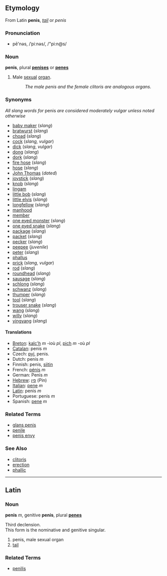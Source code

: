==Etymology==
From Latin '''penis''', ''[[tail]]'' or ''penis''

===Pronunciation===
*pē'nəs, /ˈpiːnəs/, /"pi:n@s/

===Noun===
'''penis''', plural '''[[penises]]''' or '''[[penes]]'''

# Male [[sexual]] [[organ]].
#:''The male penis and the female clitoris are analogous organs.''

===Synonyms===
''All slang words for'' penis ''are considered moderately vulgar unless noted otherwise''
*[[baby maker]] (''slang'')
*[[bratwurst]] (''slang'')
*[[choad]] (''slang'')
*[[cock]] (''slang, vulgar'')
*[[dick]] (''slang'', ''vulgar'')
*[[dong]] (''slang'')
*[[dork]] (''slang'')
*[[fire hose]] (''slang'')
*[[hose]] (''slang'')
*[[John Thomas]] (''dated'') <!-- Or is it still used outside Lady Chatterley's Lover? -->
*[[joystick]] (''slang'')
*[[knob]] (''slang'')
*[[lingam]]
*[[little bob]] (''slang'')
*[[little elvis]] (''slang'')
*[[longfellow]] (''slang'')
*[[manhood]]
*[[member]]
*[[one eyed monster]] (''slang'')
*[[one eyed snake]] (''slang'')
*[[package]] (''slang'')
*[[packet]] (''slang'')
*[[pecker]] (''slang'')
*[[peepee]] (''juvenile'')
*[[peter]] (''slang'')
*[[phallus]]
*[[prick]] (''slang, vulgar'')
*[[rod]] (''slang'')
*[[roundhead]] (''slang'')
*[[sausage]] (''slang'')
*[[schlong]] (''slang'')
*[[schwanz]] (''slang'')
*[[thumper]] (''slang'')
*[[tool]] (''slang'')
*[[trouser snake]] (''slang'')
*[[wang]] (''slang'')
*[[willy]] (''slang'')
*[[yingyang]] (''slang'')

==== Translations ====
*[[Breton]]: [[kalc'h]] ''m'' -ioù ''pl'', [[pich]] ''m'' -où ''pl''
*[[Catalan]]: penis ''m''
*Czech: [[pyj]], penis.
*Dutch: penis ''m''
*Finnish: penis, [[siitin]]
*French: [[pénis]] ''m''
*German: Penis ''m''
*[[Hebrew]]: [[פין]] (Pin)
*[[Italian]]: [[pene]] ''m''
*[[Latin]]: penis ''m''
*Portuguese: penis ''m''
*Spanish: [[pene]] ''m''

=== Related Terms ===
*[[glans penis]]
*[[penile]]
*[[penis envy]]

===See Also===
*[[clitoris]]
*[[erection]]
*[[phallic]]

----

==Latin==

===Noun===
'''penis''' ''m'', genitive '''penis''', plural '''[[penes]]'''

Third declension.<br>
This form is the nominative and genitive singular.

# penis, male sexual organ
# [[tail]]

===Related Terms===
*[[penilis]]